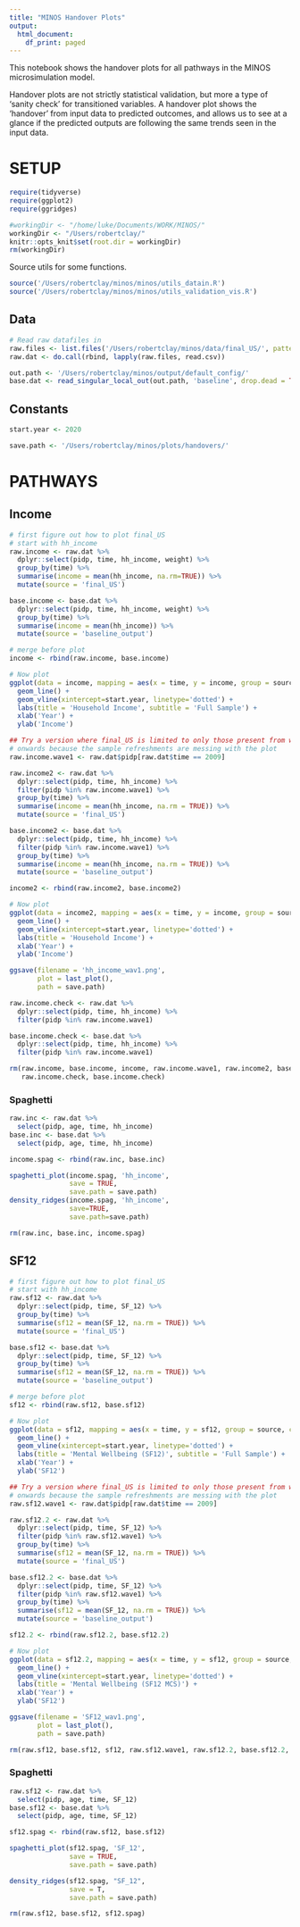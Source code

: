 ```yaml
---
title: "MINOS Handover Plots"
output:
  html_document:
    df_print: paged
---
```


This notebook shows the handover plots for all pathways in the MINOS microsimulation model.

Handover plots are not strictly statistical validation, but more a type of 'sanity check' for transitioned variables. A handover plot shows the 'handover' from input data to predicted outcomes, and allows us to see at a glance if the predicted outputs are following the same trends seen in the input data.

# SETUP

```r

require(tidyverse)
require(ggplot2)
require(ggridges)

#workingDir <- "/home/luke/Documents/WORK/MINOS/"
workingDir <- "/Users/robertclay/"
knitr::opts_knit$set(root.dir = workingDir)
rm(workingDir)
```

Source utils for some functions.

```r
source('/Users/robertclay/minos/minos/utils_datain.R')
source('/Users/robertclay/minos/minos/utils_validation_vis.R')
```

## Data

```r
# Read raw datafiles in
raw.files <- list.files('/Users/robertclay/minos/data/final_US/', pattern='[0-9]{4}_US_cohort.csv', full.names = TRUE)
raw.dat <- do.call(rbind, lapply(raw.files, read.csv)) 

out.path <- '/Users/robertclay/minos/output/default_config/'
base.dat <- read_singular_local_out(out.path, 'baseline', drop.dead = TRUE)
```

## Constants

```r
start.year <- 2020

save.path <- '/Users/robertclay/minos/plots/handovers/'
```


# PATHWAYS

## Income

```r
# first figure out how to plot final_US
# start with hh_income
raw.income <- raw.dat %>% 
  dplyr::select(pidp, time, hh_income, weight) %>%
  group_by(time) %>%
  summarise(income = mean(hh_income, na.rm=TRUE)) %>%
  mutate(source = 'final_US')

base.income <- base.dat %>%
  dplyr::select(pidp, time, hh_income, weight) %>%
  group_by(time) %>%
  summarise(income = mean(hh_income)) %>%
  mutate(source = 'baseline_output')

# merge before plot
income <- rbind(raw.income, base.income)

# Now plot
ggplot(data = income, mapping = aes(x = time, y = income, group = source, colour = source)) +
  geom_line() +
  geom_vline(xintercept=start.year, linetype='dotted') +
  labs(title = 'Household Income', subtitle = 'Full Sample') +
  xlab('Year') +
  ylab('Income')

## Try a version where final_US is limited to only those present from wave 1 
# onwards because the sample refreshments are messing with the plot
raw.income.wave1 <- raw.dat$pidp[raw.dat$time == 2009]

raw.income2 <- raw.dat %>% 
  dplyr::select(pidp, time, hh_income) %>%
  filter(pidp %in% raw.income.wave1) %>%
  group_by(time) %>%
  summarise(income = mean(hh_income, na.rm = TRUE)) %>%
  mutate(source = 'final_US')

base.income2 <- base.dat %>%
  dplyr::select(pidp, time, hh_income) %>%
  filter(pidp %in% raw.income.wave1) %>%
  group_by(time) %>%
  summarise(income = mean(hh_income, na.rm = TRUE)) %>%
  mutate(source = 'baseline_output')

income2 <- rbind(raw.income2, base.income2)

# Now plot
ggplot(data = income2, mapping = aes(x = time, y = income, group = source, colour = source)) +
  geom_line() +
  geom_vline(xintercept=start.year, linetype='dotted') +
  labs(title = 'Household Income') +
  xlab('Year') +
  ylab('Income')

ggsave(filename = 'hh_income_wav1.png',
       plot = last_plot(),
       path = save.path)

raw.income.check <- raw.dat %>% 
  dplyr::select(pidp, time, hh_income) %>%
  filter(pidp %in% raw.income.wave1)

base.income.check <- base.dat %>%
  dplyr::select(pidp, time, hh_income) %>%
  filter(pidp %in% raw.income.wave1)

rm(raw.income, base.income, income, raw.income.wave1, raw.income2, base.income2, 
   raw.income.check, base.income.check)
```

### Spaghetti

```r
raw.inc <- raw.dat %>%
  select(pidp, age, time, hh_income)
base.inc <- base.dat %>%
  select(pidp, age, time, hh_income)

income.spag <- rbind(raw.inc, base.inc)

spaghetti_plot(income.spag, 'hh_income',
               save = TRUE,
               save.path = save.path)
density_ridges(income.spag, 'hh_income',
               save=TRUE, 
               save.path=save.path)

rm(raw.inc, base.inc, income.spag)
```


## SF12

```r
# first figure out how to plot final_US
# start with hh_income
raw.sf12 <- raw.dat %>% 
  dplyr::select(pidp, time, SF_12) %>%
  group_by(time) %>%
  summarise(sf12 = mean(SF_12, na.rm = TRUE)) %>%
  mutate(source = 'final_US')

base.sf12 <- base.dat %>%
  dplyr::select(pidp, time, SF_12) %>%
  group_by(time) %>%
  summarise(sf12 = mean(SF_12, na.rm = TRUE)) %>%
  mutate(source = 'baseline_output')

# merge before plot
sf12 <- rbind(raw.sf12, base.sf12)

# Now plot
ggplot(data = sf12, mapping = aes(x = time, y = sf12, group = source, colour = source)) +
  geom_line() +
  geom_vline(xintercept=start.year, linetype='dotted') +
  labs(title = 'Mental Wellbeing (SF12)', subtitle = 'Full Sample') +
  xlab('Year') +
  ylab('SF12')

## Try a version where final_US is limited to only those present from wave 1 
# onwards because the sample refreshments are messing with the plot
raw.sf12.wave1 <- raw.dat$pidp[raw.dat$time == 2009]

raw.sf12.2 <- raw.dat %>% 
  dplyr::select(pidp, time, SF_12) %>%
  filter(pidp %in% raw.sf12.wave1) %>%
  group_by(time) %>%
  summarise(sf12 = mean(SF_12, na.rm = TRUE)) %>%
  mutate(source = 'final_US')

base.sf12.2 <- base.dat %>%
  dplyr::select(pidp, time, SF_12) %>%
  filter(pidp %in% raw.sf12.wave1) %>%
  group_by(time) %>%
  summarise(sf12 = mean(SF_12, na.rm = TRUE)) %>%
  mutate(source = 'baseline_output')

sf12.2 <- rbind(raw.sf12.2, base.sf12.2)

# Now plot
ggplot(data = sf12.2, mapping = aes(x = time, y = sf12, group = source, colour = source)) +
  geom_line() +
  geom_vline(xintercept=start.year, linetype='dotted') +
  labs(title = 'Mental Wellbeing (SF12 MCS)') +
  xlab('Year') +
  ylab('SF12')

ggsave(filename = 'SF12_wav1.png',
       plot = last_plot(),
       path = save.path)

rm(raw.sf12, base.sf12, sf12, raw.sf12.wave1, raw.sf12.2, base.sf12.2, sf12.2)
```

### Spaghetti

```r
raw.sf12 <- raw.dat %>%
  select(pidp, age, time, SF_12)
base.sf12 <- base.dat %>%
  select(pidp, age, time, SF_12)

sf12.spag <- rbind(raw.sf12, base.sf12)

spaghetti_plot(sf12.spag, 'SF_12',
               save = TRUE,
               save.path = save.path)

density_ridges(sf12.spag, "SF_12", 
               save = T, 
               save.path = save.path)

rm(raw.sf12, base.sf12, sf12.spag)
```

<!-- ## Housing Quality -->

<!-- ```{r} -->
<!-- raw.housing <- raw.dat %>% -->
<!--   dplyr::select(pidp, time, housing_quality) %>% -->
<!--   group_by(time, housing_quality) %>% -->
<!--   count() %>% -->
<!--   mutate(source = 'final_US') -->

<!-- base.housing <- base.dat %>% -->
<!--   dplyr::select(pidp, time, housing_quality) %>% -->
<!--   group_by(time, housing_quality) %>% -->
<!--   count() %>% -->
<!--   mutate(source = 'baseline_output') -->



<!-- # merge before plot -->
<!-- housing <- rbind(raw.housing, base.housing) -->
<!-- housing$housing_quality <- as.factor(housing$housing_quality) -->

<!-- # Now plot -->
<!-- ggplot(data = housing, mapping = aes(x = time, y = n, group = housing_quality, colour = housing_quality)) + -->
<!--   geom_line() + -->
<!--   geom_vline(xintercept=start.year, linetype='dotted') + -->
<!--   labs(title = 'Housing Quality', subtitle = 'Counts by Level') + -->
<!--   xlab('Year') + -->
<!--   ylab('Count') -->

<!-- housing.norm <- housing %>% -->
<!--   group_by(time) %>% -->
<!--   mutate(total = sum(n)) %>% -->
<!--   mutate(prct = (n / total)) -->

<!-- ggplot(data = housing.norm, mapping = aes(x = time, y = prct, fill=housing_quality)) + -->
<!--   geom_bar(stat = 'identity') + -->
<!--   geom_vline(xintercept=start.year, linetype='dotted') + -->
<!--   labs(title = 'Housing Quality') + -->
<!--   xlab('Year') + -->
<!--   ylab('Proportion') -->

<!-- ggsave(filename = 'housing_quality.png', -->
<!--        plot = last_plot(), -->
<!--        path = save.path) -->

<!-- rm(raw.housing, base.housing, housing, housing.norm) -->
<!-- ``` -->


<!-- ## Neighbourhood Safety -->

<!-- ```{r} -->
<!-- raw.neighbour <- raw.dat %>% -->
<!--   dplyr::select(pidp, time, neighbourhood_safety) %>% -->
<!--   group_by(time, neighbourhood_safety) %>% -->
<!--   count() %>% -->
<!--   mutate(source = 'final_US') -->

<!-- base.neighbour <- base.dat %>% -->
<!--   dplyr::select(pidp, time, neighbourhood_safety) %>% -->
<!--   group_by(time, neighbourhood_safety) %>% -->
<!--   count() %>% -->
<!--   mutate(source = 'baseline_output') -->



<!-- # merge before plot -->
<!-- neighbour <- rbind(raw.neighbour, base.neighbour) -->
<!-- neighbour$neighbourhood_safety <- as.factor(neighbour$neighbourhood_safety) -->

<!-- # Now plot -->
<!-- ggplot(data = neighbour, mapping = aes(x = time, y = n, group = neighbourhood_safety, colour = neighbourhood_safety)) + -->
<!--   geom_line() + -->
<!--   geom_vline(xintercept=start.year, linetype='dotted') + -->
<!--   labs(title = 'Neighbourhood Safety', subtitle = 'Counts by level') + -->
<!--   xlab('Year') + -->
<!--   ylab('Count') -->

<!-- neighbour.norm <- neighbour %>% -->
<!--   group_by(time) %>% -->
<!--   filter(neighbourhood_safety != -9) %>% -->
<!--   mutate(total = sum(n)) %>% -->
<!--   mutate(prct = (n / total)) -->

<!-- ggplot(data = neighbour.norm, mapping = aes(x = time, y = prct, fill=neighbourhood_safety)) + -->
<!--   geom_bar(stat = 'identity') + -->
<!--   geom_vline(xintercept=start.year, linetype='dotted') + -->
<!--   labs(title = 'Neighbourhood Safety') + -->
<!--   xlab('Year') + -->
<!--   ylab('Proportion') -->

<!-- ggsave(filename = 'neighbourhood_safety.png', -->
<!--        plot = last_plot(), -->
<!--        path = save.path) -->

<!-- #rm(raw.neighbour, base.neighbour, neighbour, neighbour.norm) -->
<!-- ``` -->


<!-- ## Loneliness -->

<!-- ```{r} -->
<!-- raw.loneliness <- raw.dat %>% -->
<!--   dplyr::select(pidp, time, loneliness) %>% -->
<!--   group_by(time, loneliness) %>% -->
<!--   count() %>% -->
<!--   mutate(source = 'final_US') -->

<!-- base.loneliness <- base.dat %>% -->
<!--   dplyr::select(pidp, time, loneliness) %>% -->
<!--   group_by(time, loneliness) %>% -->
<!--   count() %>% -->
<!--   mutate(source = 'baseline_output') -->



<!-- # merge before plot -->
<!-- loneliness <- rbind(raw.loneliness, base.loneliness) -->
<!-- loneliness$loneliness <- as.factor(loneliness$loneliness) -->

<!-- # Now plot -->
<!-- ggplot(data = loneliness, mapping = aes(x = time, y = n, group = loneliness, colour = loneliness)) + -->
<!--   geom_line() + -->
<!--   geom_vline(xintercept=start.year, linetype='dotted') + -->
<!--   labs(title = 'Loneliness', subtitle = 'Counts by level') + -->
<!--   xlab('Year') + -->
<!--   ylab('Count') -->

<!-- loneliness.norm <- loneliness %>% -->
<!--   group_by(time) %>% -->
<!--   filter(loneliness != -9) %>% -->
<!--   mutate(total = sum(n)) %>% -->
<!--   mutate(prct = (n / total)) -->

<!-- ggplot(data = loneliness.norm, mapping = aes(x = time, y = prct, fill=loneliness)) + -->
<!--   geom_bar(stat = 'identity') + -->
<!--   geom_vline(xintercept=start.year, linetype='dotted') + -->
<!--   labs(title = 'Loneliness') + -->
<!--   xlab('Year') + -->
<!--   ylab('Proportion') -->

<!-- ggsave(filename = 'loneliness.png', -->
<!--        plot = last_plot(), -->
<!--        path = save.path) -->

<!-- rm(raw.loneliness, base.loneliness, loneliness, loneliness.norm) -->
<!-- ``` -->


<!-- ## Nutrition Quality -->

<!-- TODO: Drop negative values ONLY from waves with no data i.e. not 7,9,11 -->

<!-- ```{r} -->
<!-- # first figure out how to plot final_US -->
<!-- # start with hh_income -->
<!-- raw.nut <- raw.dat %>% -->
<!--   dplyr::select(pidp, time, nutrition_quality) %>% -->
<!--   group_by(time) %>% -->
<!--   summarise(nutrition_quality = mean(nutrition_quality, na.rm = TRUE)) %>% -->
<!--   mutate(source = 'final_US') -->

<!-- base.nut <- base.dat %>% -->
<!--   dplyr::select(pidp, time, nutrition_quality) %>% -->
<!--   group_by(time) %>% -->
<!--   summarise(nutrition_quality = mean(nutrition_quality, na.rm = TRUE)) %>% -->
<!--   mutate(source = 'baseline_output') -->

<!-- # merge before plot -->
<!-- nutrition_quality <- rbind(raw.nut, base.nut) -->

<!-- # Now plot -->
<!-- ggplot(data = nutrition_quality, mapping = aes(x = time, y = nutrition_quality, group = source, colour = source)) + -->
<!--   geom_line() + -->
<!--   geom_vline(xintercept=start.year, linetype='dotted') + -->
<!--   labs(title = 'Nutrition Quality', subtitle = 'Full Sample') + -->
<!--   xlab('Year') + -->
<!--   ylab('Nutrition Quality') -->

<!-- ## Try a version where final_US is limited to only those present from wave 1 -->
<!-- # onwards because the sample refreshments are messing with the plot -->
<!-- raw.wave1 <- raw.dat$pidp[raw.dat$time == 2009] -->

<!-- raw.nut2 <- raw.dat %>% -->
<!--   dplyr::select(pidp, time, nutrition_quality) %>% -->
<!--   filter(pidp %in% raw.wave1) %>% -->
<!--   filter(nutrition_quality >= 0) %>% -->
<!--   group_by(time) %>% -->
<!--   summarise(nutrition_quality = mean(nutrition_quality, na.rm = TRUE)) %>% -->
<!--   mutate(source = 'final_US') -->

<!-- base.nut2 <- base.dat %>% -->
<!--   dplyr::select(pidp, time, nutrition_quality) %>% -->
<!--   filter(pidp %in% raw.wave1) %>% -->
<!--   group_by(time) %>% -->
<!--   summarise(nutrition_quality = mean(nutrition_quality, na.rm = TRUE)) %>% -->
<!--   mutate(source = 'baseline_output') -->

<!-- nutrition_quality2 <- rbind(raw.nut2, base.nut2) -->

<!-- # Now plot -->
<!-- ggplot(data = nutrition_quality2, mapping = aes(x = time, y = nutrition_quality, group = source, colour = source)) + -->
<!--   geom_line() + -->
<!--   geom_vline(xintercept=start.year, linetype='dotted') + -->
<!--   labs(title = 'Nutrition Quality') + -->
<!--   xlab('Year') + -->
<!--   ylab('Nutrition Quality') -->

<!-- ggsave(filename = 'nutrition_quality_wav1.png', -->
<!--        plot = last_plot(), -->
<!--        path = save.path) -->

<!-- rm(raw.nut, base.nut, nutrition_quality, raw.wave1, raw.nut2, base.nut2, -->
<!--     nutrition_quality2) -->
<!-- ``` -->


<!-- ## Physical Health -->

<!-- NOTE: At present, physical health is not predicted or transitioned. -->

<!-- ```{r} -->
<!-- # first figure out how to plot final_US -->
<!-- # start with hh_income -->
<!-- raw.phealth <- raw.dat %>% -->
<!--   dplyr::select(pidp, time, phealth) %>% -->
<!--   filter(time > 2009) %>% -->
<!--   group_by(time) %>% -->
<!--   summarise(phealth = mean(phealth, na.rm = TRUE)) %>% -->
<!--   mutate(source = 'final_US') -->

<!-- base.phealth <- base.dat %>% -->
<!--   dplyr::select(pidp, time, phealth) %>% -->
<!--   filter(time > 2009) %>% -->
<!--   group_by(time) %>% -->
<!--   summarise(phealth = mean(phealth, na.rm = TRUE)) %>% -->
<!--   mutate(source = 'baseline_output') -->

<!-- # merge before plot -->
<!-- phealth <- rbind(raw.phealth, base.phealth) -->

<!-- # Now plot -->
<!-- ggplot(data = phealth, mapping = aes(x = time, y = phealth, group = source, colour = source)) + -->
<!--   geom_line() + -->
<!--   geom_vline(xintercept=start.year, linetype='dotted') + -->
<!--   labs(title = 'Physical Health', subtitle = 'Full Sample') + -->
<!--   xlab('Year') + -->
<!--   ylab('Average') -->

<!-- ## Try a version where final_US is limited to only those present from wave 1 -->
<!-- # onwards because the sample refreshments are messing with the plot -->
<!-- raw.wave1 <- raw.dat$pidp[raw.dat$time == 2009] -->

<!-- raw.phealth2 <- raw.dat %>% -->
<!--   dplyr::select(pidp, time, phealth) %>% -->
<!--   filter(time > 2009) %>% -->
<!--   filter(pidp %in% raw.wave1) %>% -->
<!--   group_by(time) %>% -->
<!--   summarise(phealth = mean(phealth, na.rm = TRUE)) %>% -->
<!--   mutate(source = 'final_US') -->

<!-- base.phealth2 <- base.dat %>% -->
<!--   dplyr::select(pidp, time, phealth) %>% -->
<!--   filter(time > 2009) %>% -->
<!--   filter(pidp %in% raw.wave1) %>% -->
<!--   group_by(time) %>% -->
<!--   summarise(phealth = mean(phealth, na.rm = TRUE)) %>% -->
<!--   mutate(source = 'baseline_output') -->

<!-- phealth2 <- rbind(raw.phealth2, base.phealth2) -->

<!-- # Now plot -->
<!-- ggplot(data = phealth2, mapping = aes(x = time, y = phealth, group = source, colour = source)) + -->
<!--   geom_line() + -->
<!--   geom_vline(xintercept=start.year, linetype='dotted') + -->
<!--   labs(title = 'Physical Health') + -->
<!--   xlab('Year') + -->
<!--   ylab('Average') -->

<!-- ggsave(filename = 'physical_health_wav1.png', -->
<!--        plot = last_plot(), -->
<!--        path = save.path) -->

<!-- #raw.phealth.check <- raw.dat %>% -->
<!-- #  select(pidp, time, phealth) %>% -->
<!-- #  filter(time > 2009) %>% -->
<!-- #  filter(pidp %in% raw.wave1) -->

<!-- #base.phealth.check <- base.dat %>% -->
<!-- #  select(pidp, time, phealth) %>% -->
<!-- #  filter(time > 2009) %>% -->
<!-- #  filter(pidp %in% raw.wave1) -->

<!-- rm(raw.phealth, base.phealth, phealth, raw.wave1, raw.phealth2, base.phealth2, phealth2) -->
<!-- #rm(raw.phealth.check, base.phealth.check) -->
<!-- ``` -->



<!-- ```{r} -->

<!-- ``` -->

